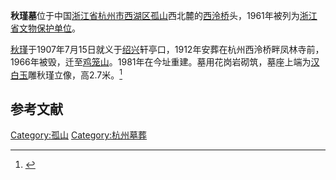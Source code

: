 {{文物保护单位
| 级别 = 省级
| 省区市 = 浙江省
| 名称 = 秋瑾墓
| 图片 = [[File:Hangzhou_Qiu_Jin_Mu_20120520-02.jpg|240px]]
| 所在 = [[杭州市|杭州市]][[西湖区_(杭州市)|西湖区]]
| 坐标 = {{coord|30|15|13|N|120|08|03|E|display=it|scale:10000}}
| 分类 = 近现代重要事迹及代表性建筑
| 时代 = 近代
| 编号 = 
| 登录 = 1961年4月15日
}}
'''秋瑾墓'''位于中国[[浙江省|浙江省]][[杭州市|杭州市]][[西湖区_(杭州市)|西湖区]][[孤山|孤山]]西北麓的[[西泠桥|西泠桥]]头，1961年被列为[[浙江省文物保护单位|浙江省文物保护单位]]。

[[秋瑾|秋瑾]]于1907年7月15日就义于[[绍兴|绍兴]]轩亭口，1912年安葬在杭州西泠桥畔凤林寺前，1966年被毁，迁至[[鸡笼山|鸡笼山]]。1981年在今址重建。墓用花岗岩砌筑，墓座上端为[[汉白玉|汉白玉]]雕秋瑾立像，高2.7米。<ref>{{cite web |title=秋瑾墓 |publisher=浙江省文物局 |url=http://www.zjww.gov.cn/unit/2006-02-21/50916096.shtml4224 |access-date=2011-05-06 |archive-url=https://web.archive.org/web/20150402181257/http://www.zjww.gov.cn/unit/2006-02-21/50916096.shtml4224 |archive-date=2015-04-02 |dead-url=yes }}</ref>
{{Gallery
|title=
|footer=
|width=300
|height=
|lines=0
|File:Hangzhou Qiu Jin Mu 20120520-01.jpg|
|File:Hangzhou Qiu Jin Mu 20120520-03.jpg|
}}

==参考文献==
{{commonscat|Tomb of Qiu Jin}}
{{reflist}}

{{杭州市境内的浙江省文物保护单位}}

{{DEFAULTSORT:Qiu}}
[[Category:孤山|Category:孤山]]
[[Category:杭州墓葬|Category:杭州墓葬]]